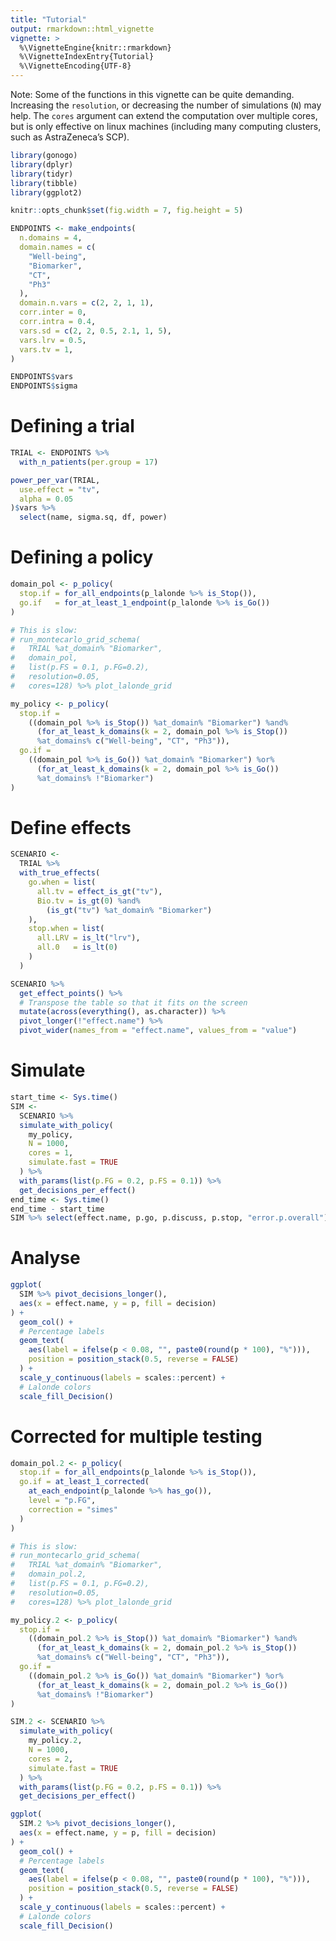 ```yaml
---
title: "Tutorial"
output: rmarkdown::html_vignette
vignette: >
  %\VignetteEngine{knitr::rmarkdown}
  %\VignetteIndexEntry{Tutorial}
  %\VignetteEncoding{UTF-8}
---
```


Note: Some of the functions in this vignette can be quite demanding.
Increasing the `resolution`, or decreasing the number of
simulations (`N`) may help.
The `cores` argument can extend the computation over multiple cores,
but is only effective on linux machines (including many computing clusters,
such as AstraZeneca's SCP).

```r
library(gonogo)
library(dplyr)
library(tidyr)
library(tibble)
library(ggplot2)

knitr::opts_chunk$set(fig.width = 7, fig.height = 5)
```


```r
ENDPOINTS <- make_endpoints(
  n.domains = 4,
  domain.names = c(
    "Well-being",
    "Biomarker",
    "CT",
    "Ph3"
  ),
  domain.n.vars = c(2, 2, 1, 1),
  corr.inter = 0,
  corr.intra = 0.4,
  vars.sd = c(2, 2, 0.5, 2.1, 1, 5),
  vars.lrv = 0.5,
  vars.tv = 1,
)

ENDPOINTS$vars
ENDPOINTS$sigma
```

# Defining a trial

```r
TRIAL <- ENDPOINTS %>%
  with_n_patients(per.group = 17)

power_per_var(TRIAL,
  use.effect = "tv",
  alpha = 0.05
)$vars %>%
  select(name, sigma.sq, df, power)
```

# Defining a policy

```r
domain_pol <- p_policy(
  stop.if = for_all_endpoints(p_lalonde %>% is_Stop()),
  go.if   = for_at_least_1_endpoint(p_lalonde %>% is_Go())
)

# This is slow:
# run_montecarlo_grid_schema(
#   TRIAL %at_domain% "Biomarker",
#   domain_pol,
#   list(p.FS = 0.1, p.FG=0.2),
#   resolution=0.05,
#   cores=128) %>% plot_lalonde_grid
```

```r
my_policy <- p_policy(
  stop.if =
    ((domain_pol %>% is_Stop()) %at_domain% "Biomarker") %and%
      (for_at_least_k_domains(k = 2, domain_pol %>% is_Stop())
      %at_domains% c("Well-being", "CT", "Ph3")),
  go.if =
    ((domain_pol %>% is_Go()) %at_domain% "Biomarker") %or%
      (for_at_least_k_domains(k = 2, domain_pol %>% is_Go())
      %at_domains% !"Biomarker")
)
```


# Define effects

```r
SCENARIO <-
  TRIAL %>%
  with_true_effects(
    go.when = list(
      all.tv = effect_is_gt("tv"),
      Bio.tv = is_gt(0) %and%
        (is_gt("tv") %at_domain% "Biomarker")
    ),
    stop.when = list(
      all.LRV = is_lt("lrv"),
      all.0   = is_lt(0)
    )
  )

SCENARIO %>%
  get_effect_points() %>%
  # Transpose the table so that it fits on the screen
  mutate(across(everything(), as.character)) %>%
  pivot_longer(!"effect.name") %>%
  pivot_wider(names_from = "effect.name", values_from = "value")
```

# Simulate 

```r
start_time <- Sys.time()
SIM <-
  SCENARIO %>%
  simulate_with_policy(
    my_policy,
    N = 1000,
    cores = 1,
    simulate.fast = TRUE
  ) %>%
  with_params(list(p.FG = 0.2, p.FS = 0.1)) %>%
  get_decisions_per_effect()
end_time <- Sys.time()
end_time - start_time
SIM %>% select(effect.name, p.go, p.discuss, p.stop, "error.p.overall")
```
# Analyse
```r
ggplot(
  SIM %>% pivot_decisions_longer(),
  aes(x = effect.name, y = p, fill = decision)
) +
  geom_col() +
  # Percentage labels
  geom_text(
    aes(label = ifelse(p < 0.08, "", paste0(round(p * 100), "%"))),
    position = position_stack(0.5, reverse = FALSE)
  ) +
  scale_y_continuous(labels = scales::percent) +
  # Lalonde colors
  scale_fill_Decision()
```

# Corrected for multiple testing

```r
domain_pol.2 <- p_policy(
  stop.if = for_all_endpoints(p_lalonde %>% is_Stop()),
  go.if = at_least_1_corrected(
    at_each_endpoint(p_lalonde %>% has_go()),
    level = "p.FG",
    correction = "simes"
  )
)

# This is slow:
# run_montecarlo_grid_schema(
#   TRIAL %at_domain% "Biomarker",
#   domain_pol.2,
#   list(p.FS = 0.1, p.FG=0.2),
#   resolution=0.05,
#   cores=128) %>% plot_lalonde_grid
```

```r
my_policy.2 <- p_policy(
  stop.if =
    ((domain_pol.2 %>% is_Stop()) %at_domain% "Biomarker") %and%
      (for_at_least_k_domains(k = 2, domain_pol.2 %>% is_Stop())
      %at_domains% c("Well-being", "CT", "Ph3")),
  go.if =
    ((domain_pol.2 %>% is_Go()) %at_domain% "Biomarker") %or%
      (for_at_least_k_domains(k = 2, domain_pol.2 %>% is_Go())
      %at_domains% !"Biomarker")
)

SIM.2 <- SCENARIO %>%
  simulate_with_policy(
    my_policy.2,
    N = 1000,
    cores = 2,
    simulate.fast = TRUE
  ) %>%
  with_params(list(p.FG = 0.2, p.FS = 0.1)) %>%
  get_decisions_per_effect()

ggplot(
  SIM.2 %>% pivot_decisions_longer(),
  aes(x = effect.name, y = p, fill = decision)
) +
  geom_col() +
  # Percentage labels
  geom_text(
    aes(label = ifelse(p < 0.08, "", paste0(round(p * 100), "%"))),
    position = position_stack(0.5, reverse = FALSE)
  ) +
  scale_y_continuous(labels = scales::percent) +
  # Lalonde colors
  scale_fill_Decision()
```
